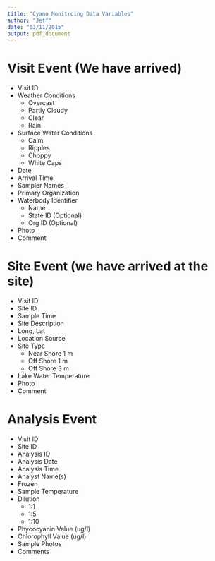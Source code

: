 ```yaml
---
title: "Cyano Monitroing Data Variables"
author: "Jeff"
date: "03/11/2015"
output: pdf_document
---
```


# Visit Event (We have arrived)
- Visit ID
- Weather Conditions
    - Overcast
    - Partly Cloudy
    - Clear
    - Rain
- Surface Water Conditions
    - Calm  
    - Ripples
    - Choppy
    - White Caps
- Date
- Arrival Time
- Sampler Names
- Primary Organization
- Waterbody Identifier
    - Name
    - State ID (Optional)
    - Org ID (Optional)
- Photo
- Comment

# Site Event (we have arrived at the site)
- Visit ID
- Site ID
- Sample Time
- Site Description
- Long, Lat
- Location Source
- Site Type 
    - Near Shore 1 m
    - Off Shore 1 m
    - Off Shore 3 m
- Lake Water Temperature
- Photo
- Comment

# Analysis Event
- Visit ID
- Site ID
- Analysis ID
- Analysis Date
- Analysis Time
- Analyst Name(s)
- Frozen
- Sample Temperature
- Dilution
    - 1:1
    - 1:5
    - 1:10
- Phycocyanin Value (ug/l)
- Chlorophyll Value (ug/l)
- Sample Photos
- Comments


